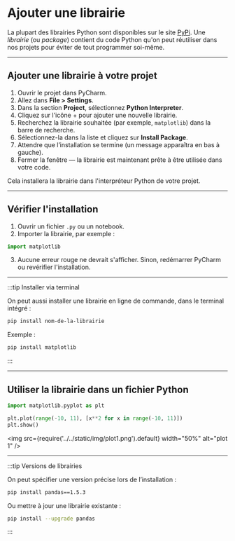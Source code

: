 # Ajouter une librairie

La plupart des librairies Python sont disponibles sur le site [PyPi](https://pypi.org/).
Une *librairie* (ou *package*) contient du code Python qu'on peut réutiliser dans nos projets pour éviter
de tout programmer soi-même.

---

## Ajouter une librairie à votre projet

1. Ouvrir le projet dans PyCharm.
2. Allez dans **File > Settings**.
3. Dans la section **Project**, sélectionnez **Python Interpreter**.
4. Cliquez sur l'icône + pour ajouter une nouvelle librairie.
5. Recherchez la librairie souhaitée (par exemple, `matplotlib`) dans la barre de recherche.
6. Sélectionnez-la dans la liste et cliquez sur **Install Package**.
7. Attendre que l’installation se termine (un message apparaîtra en bas à gauche).
8. Fermer la fenêtre — la librairie est maintenant prête à être utilisée dans votre code.

Cela installera la librairie dans l'interpréteur Python de votre projet.

---

## Vérifier l'installation

1. Ouvrir un fichier `.py` ou un notebook.
2. Importer la librairie, par exemple :

```python
import matplotlib
```

3. Aucune erreur rouge ne devrait s'afficher. Sinon, redémarrer PyCharm ou revérifier l'installation.

---

:::tip Installer via terminal

On peut aussi installer une librairie en ligne de commande, dans le terminal intégré :

```bash
pip install nom-de-la-librairie
```

Exemple :

```bash
pip install matplotlib
```

:::

---

## Utiliser la librairie dans un fichier Python

```python
import matplotlib.pyplot as plt

plt.plot(range(-10, 11), [x**2 for x in range(-10, 11)])
plt.show()
```

<img src={require('../../static/img/plot1.png').default} width="50%" alt="plot 1" />

---

:::tip Versions de librairies

On peut spécifier une version précise lors de l’installation :

```bash
pip install pandas==1.5.3
```

Ou mettre à jour une librairie existante :

```bash
pip install --upgrade pandas
```

:::